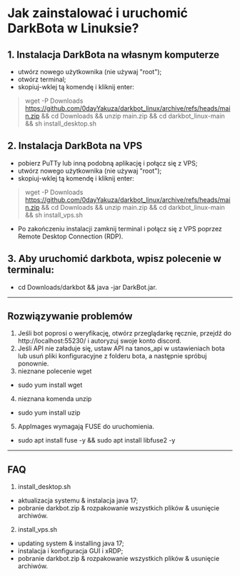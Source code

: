 # Jak zainstalować i uruchomić DarkBota w Linuksie?

## 1. Instalacja DarkBota na własnym komputerze
- utwórz nowego użytkownika (nie używaj "root");
- otwórz terminal;
- skopiuj-wklej tą komendę i kliknij enter:
> wget -P Downloads https://github.com/0dayYakuza/darkbot_linux/archive/refs/heads/main.zip && cd Downloads && unzip main.zip && cd darkbot_linux-main && sh install_desktop.sh

## 2. Instalacja DarkBota na VPS
- pobierz PuTTy lub inną podobną aplikację i połącz się z VPS;
- utwórz nowego użytkownika (nie używaj "root");
- skopiuj-wklej tą komendę i kliknij enter:
> wget -P Downloads https://github.com/0dayYakuza/darkbot_linux/archive/refs/heads/main.zip && cd Downloads && unzip main.zip && cd darkbot_linux-main && sh install_vps.sh
- Po zakończeniu instalacji zamknij terminal i połącz się z VPS poprzez Remote Desktop Connection (RDP).

## 3. Aby uruchomić darkbota, wpisz polecenie w terminalu:
- cd Downloads/darkbot && java -jar DarkBot.jar.
---
## Rozwiązywanie problemów
1. Jeśli bot poprosi o weryfikację, otwórz przeglądarkę ręcznie, przejdź do http://localhost:55230/ i autoryzuj swoje konto discord.
2. Jeśli API nie załaduje się, ustaw API na tanos_api w ustawieniach bota lub usuń pliki konfiguracyjne z folderu bota, a następnie spróbuj ponownie.
3. nieznane polecenie wget
- sudo yum install wget
4. nieznana komenda unzip
- sudo yum install uzip
5. AppImages wymagają FUSE do uruchomienia.
- sudo apt install fuse -y && sudo apt install libfuse2 -y
---
## FAQ
1. install_desktop.sh
- aktualizacja systemu & instalacja java 17;
- pobranie darkbot.zip & rozpakowanie wszystkich plików & usunięcie archiwów.

2. install_vps.sh
- updating system & installing java 17;
- instalacja i konfiguracja GUI i xRDP;
- pobranie darkbot.zip & rozpakowanie wszystkich plików & usunięcie archiwów.